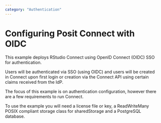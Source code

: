 ```yaml
---
category: "Authentication"
---
```


# Configuring Posit Connect with OIDC

This example deploys RStudio Connect using OpenID Connect (OIDC) SSO for
authentication.

Users will be authenticated via SSO (using OIDC) and users will be created
in Connect upon first login or creation via the Connect API using certain
claims received from the IdP.

The focus of this example is on authentication configuration, however there
are a few requirements to run Connect.

To use the example you will need a license file or key, a ReadWriteMany
POSIX compliant storage class for sharedStorage and a PostgreSQL database.


```.yaml
```